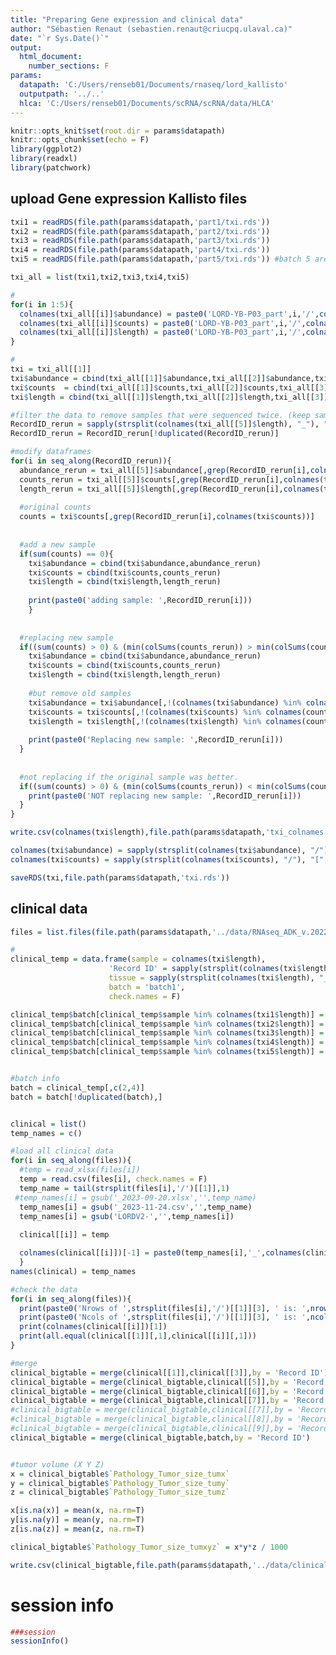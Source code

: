 ---
title: "Preparing Gene expression and clinical data"
author: "Sébastien Renaut (sebastien.renaut@criucpq.ulaval.ca)"
date: "`r Sys.Date()`"
output:
  html_document:
    number_sections: F
params:
  datapath: 'C:/Users/renseb01/Documents/rnaseq/lord_kallisto'
  outputpath: '../..' 
  hlca: 'C:/Users/renseb01/Documents/scRNA/scRNA/data/HLCA'
---


```{r setup, include=FALSE}
knitr::opts_knit$set(root.dir = params$datapath)
knitr::opts_chunk$set(echo = F)
library(ggplot2)
library(readxl)
library(patchwork)
```

## upload Gene expression Kallisto files
```{r data upload}
txi1 = readRDS(file.path(params$datapath,'part1/txi.rds'))
txi2 = readRDS(file.path(params$datapath,'part2/txi.rds'))
txi3 = readRDS(file.path(params$datapath,'part3/txi.rds'))
txi4 = readRDS(file.path(params$datapath,'part4/txi.rds'))
txi5 = readRDS(file.path(params$datapath,'part5/txi.rds')) #batch 5 are mostly reruns

txi_all = list(txi1,txi2,txi3,txi4,txi5)

#
for(i in 1:5){
  colnames(txi_all[[i]]$abundance) = paste0('LORD-YB-P03_part',i,'/',colnames(txi_all[[i]]$abundance) )
  colnames(txi_all[[i]]$counts) = paste0('LORD-YB-P03_part',i,'/',colnames(txi_all[[i]]$counts) )
  colnames(txi_all[[i]]$length) = paste0('LORD-YB-P03_part',i,'/',colnames(txi_all[[i]]$length) )
}

#
txi = txi_all[[1]]
txi$abundance = cbind(txi_all[[1]]$abundance,txi_all[[2]]$abundance,txi_all[[3]]$abundance,txi_all[[4]]$abundance)
txi$counts  = cbind(txi_all[[1]]$counts,txi_all[[2]]$counts,txi_all[[3]]$counts,txi_all[[4]]$counts)
txi$length = cbind(txi_all[[1]]$length,txi_all[[2]]$length,txi_all[[3]]$length,txi_all[[4]]$length)

#filter the data to remove samples that were sequenced twice. (keep sample for which a pair had the larger nb of reads)
RecordID_rerun = sapply(strsplit(colnames(txi_all[[5]]$length), "_"), "[",6)
RecordID_rerun = RecordID_rerun[!duplicated(RecordID_rerun)]

#modify dataframes
for(i in seq_along(RecordID_rerun)){
  abundance_rerun = txi_all[[5]]$abundance[,grep(RecordID_rerun[i],colnames(txi_all[[5]]$abundance))]
  counts_rerun = txi_all[[5]]$counts[,grep(RecordID_rerun[i],colnames(txi_all[[5]]$counts))]
  length_rerun = txi_all[[5]]$length[,grep(RecordID_rerun[i],colnames(txi_all[[5]]$length))]
  
  #original counts
  counts = txi$counts[,grep(RecordID_rerun[i],colnames(txi$counts))]
  
  
  #add a new sample
  if(sum(counts) == 0){
    txi$abundance = cbind(txi$abundance,abundance_rerun)
    txi$counts = cbind(txi$counts,counts_rerun)
    txi$length = cbind(txi$length,length_rerun)
  
    print(paste0('adding sample: ',RecordID_rerun[i]))
    }
  
  
  #replacing new sample
  if((sum(counts) > 0) & (min(colSums(counts_rerun)) > min(colSums(counts)))){
    txi$abundance = cbind(txi$abundance,abundance_rerun)
    txi$counts = cbind(txi$counts,counts_rerun)
    txi$length = cbind(txi$length,length_rerun)
    
    #but remove old samples
    txi$abundance = txi$abundance[,!(colnames(txi$abundance) %in% colnames(counts))]
    txi$counts = txi$counts[,!(colnames(txi$counts) %in% colnames(counts))]
    txi$length = txi$length[,!(colnames(txi$length) %in% colnames(counts))]
    
    print(paste0('Replacing new sample: ',RecordID_rerun[i]))
  }
  
  
  #not replacing if the original sample was better.
  if((sum(counts) > 0) & (min(colSums(counts_rerun)) < min(colSums(counts)))){
    print(paste0('NOT replacing new sample: ',RecordID_rerun[i]))
  } 
}

write.csv(colnames(txi$length),file.path(params$datapath,'txi_colnames.csv'),row.names = F)

colnames(txi$abundance) = sapply(strsplit(colnames(txi$abundance), "/"), "[",2)
colnames(txi$counts) = sapply(strsplit(colnames(txi$counts), "/"), "[",2)

saveRDS(txi,file.path(params$datapath,'txi.rds'))
```

## clinical data
```{r clinical data}
files = list.files(file.path(params$datapath,'../data/RNAseq_ADK_v.2022'),full.names = T)

#
clinical_temp = data.frame(sample = colnames(txi$length), 
                      'Record ID' = sapply(strsplit(colnames(txi$length), "_"), "[",5),
                      tissue = sapply(strsplit(colnames(txi$length), "_"), "[",6),
                      batch = 'batch1',
                      check.names = F)

clinical_temp$batch[clinical_temp$sample %in% colnames(txi1$length)] = 'batch1'
clinical_temp$batch[clinical_temp$sample %in% colnames(txi2$length)] = 'batch2'
clinical_temp$batch[clinical_temp$sample %in% colnames(txi3$length)] = 'batch3'
clinical_temp$batch[clinical_temp$sample %in% colnames(txi4$length)] = 'batch4'
clinical_temp$batch[clinical_temp$sample %in% colnames(txi5$length)] = 'batch5'


#batch info
batch = clinical_temp[,c(2,4)]
batch = batch[!duplicated(batch),]


clinical = list()
temp_names = c()

#load all clinical data
for(i in seq_along(files)){
  #temp = read_xlsx(files[i])
  temp = read.csv(files[i], check.names = F)
  temp_name = tail(strsplit(files[i],'/')[[1]],1)
 #temp_names[i] = gsub('_2023-09-20.xlsx','',temp_name)
  temp_names[i] = gsub('_2023-11-24.csv','',temp_name)
  temp_names[i] = gsub('LORDV2-','',temp_names[i])
     
  clinical[[i]] = temp

  colnames(clinical[[i]])[-1] = paste0(temp_names[i],'_',colnames(clinical[[i]])[-1])
  }
names(clinical) = temp_names

#check the data
for(i in seq_along(files)){
  print(paste0('Nrows of ',strsplit(files[i],'/')[[1]][3], ' is: ',nrow(clinical[[i]])))
  print(paste0('Ncols of ',strsplit(files[i],'/')[[1]][3], ' is: ',ncol(clinical[[i]])))
  print(colnames(clinical[[i]])[1])
  print(all.equal(clinical[[1]][,1],clinical[[i]][,1]))
}

#merge
clinical_bigtable = merge(clinical[[1]],clinical[[3]],by = 'Record ID')
clinical_bigtable = merge(clinical_bigtable,clinical[[5]],by = 'Record ID')
clinical_bigtable = merge(clinical_bigtable,clinical[[6]],by = 'Record ID')
clinical_bigtable = merge(clinical_bigtable,clinical[[7]],by = 'Record ID')
#clinical_bigtable = merge(clinical_bigtable,clinical[[7]],by = 'Record ID')
#clinical_bigtable = merge(clinical_bigtable,clinical[[8]],by = 'Record ID')
#clinical_bigtable = merge(clinical_bigtable,clinical[[9]],by = 'Record ID')
clinical_bigtable = merge(clinical_bigtable,batch,by = 'Record ID')


#tumor volume (X Y Z)
x = clinical_bigtable$`Pathology_Tumor_size_tumx`
y = clinical_bigtable$`Pathology_Tumor_size_tumy`
z = clinical_bigtable$`Pathology_Tumor_size_tumz`

x[is.na(x)] = mean(x, na.rm=T)
y[is.na(y)] = mean(y, na.rm=T)
z[is.na(z)] = mean(z, na.rm=T)

clinical_bigtable$`Pathology_Tumor_size_tumxyz` = x*y*z / 1000

write.csv(clinical_bigtable,file.path(params$datapath,'../data/clinical_bigtable_v2.csv'),row.names = F)
```


# session info  
```{r session, message= T}
###session
sessionInfo()
```
